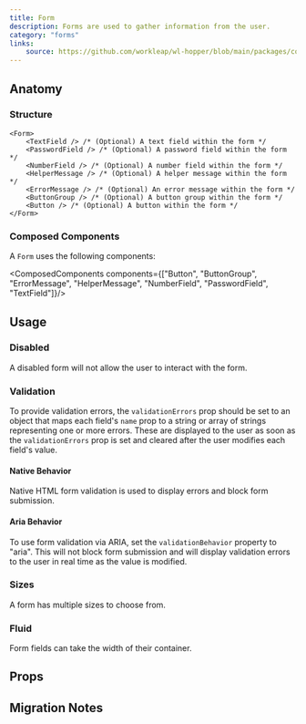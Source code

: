 ```yaml
---
title: Form
description: Forms are used to gather information from the user.
category: "forms"
links:
    source: https://github.com/workleap/wl-hopper/blob/main/packages/components/src/form/src/Form.tsx
---
```


<Example src="form/docs/preview" />

## Anatomy

### Structure

```tsx
<Form>
    <TextField /> /* (Optional) A text field within the form */
    <PasswordField /> /* (Optional) A password field within the form */
    <NumberField /> /* (Optional) A number field within the form */
    <HelperMessage /> /* (Optional) A helper message within the form */
    <ErrorMessage /> /* (Optional) An error message within the form */
    <ButtonGroup /> /* (Optional) A button group within the form */
    <Button /> /* (Optional) A button within the form */
</Form>
```

### Composed Components

A `Form` uses the following components:

<ComposedComponents components={["Button", "ButtonGroup", "ErrorMessage", "HelperMessage", "NumberField", "PasswordField", "TextField"]}/>

## Usage

### Disabled

A disabled form will not allow the user to interact with the form.

<Example src="form/docs/disabled" />

### Validation

To provide validation errors, the `validationErrors` prop should be set to an object that maps each field's `name` prop
to a string or array of strings representing one or more errors. These are displayed to the user as soon as the
`validationErrors` prop is set and cleared after the user modifies each field's value.

<Example src="form/docs/validation" />

#### Native Behavior

Native HTML form validation is used to display errors and block form submission.

<Example src="form/docs/nativeValidation" />

#### Aria Behavior

To use form validation via ARIA, set the `validationBehavior` property to "aria".
This will not block form submission and will display validation errors to the user in real time as the value is modified.

<Example src="form/docs/ariaValidation" />

### Sizes

A form has multiple sizes to choose from.

<Example src="form/docs/size" />

### Fluid

Form fields can take the width of their container.

<Example src="form/docs/fluid" />

## Props

<PropTable component="Form" />

## Migration Notes

<MigrateGuide src="form/docs/migration-notes" />

